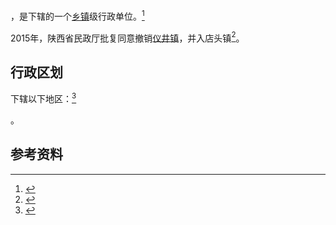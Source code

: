 {{中国乡级行政区|61/04/26/101/000}}

'''{{PAGENAMEBASE}}'''，是{{PRC admin/fullname|61/04/26/101/000|3}}下辖的一个[[乡镇|乡镇]]级行政单位。<ref>{{PRC admin/ref sgc|{{PRC admin/parent|61/04/26/101/000}}}}</ref>

2015年，陕西省民政厅批复同意撤销[[仪井镇|仪井镇]]，并入店头镇<ref>{{Cite web |url=http://news.xinhuanet.com/local/2015-06/28/c_127959075.htm |title=陕西省民政厅关于陕西省乡镇行政区划调整的公告 |accessdate=2017-09-13 |archive-date=2017-09-13 |archive-url=https://web.archive.org/web/20170913183916/http://news.xinhuanet.com/local/2015-06/28/c_127959075.htm |dead-url=no }}</ref>。

== 行政区划 ==

{{PAGENAMEBASE}}下辖以下地区：<ref>{{PRC admin/ref sgc|61/04/26/101/000}}</ref>

{{PRC admin/children|61/04/26/101/000}}。

== 参考资料 ==

{{reflist}}

{{行政区划小作品}}
{{PRC admin/navcat|61/04/26/101/000}}